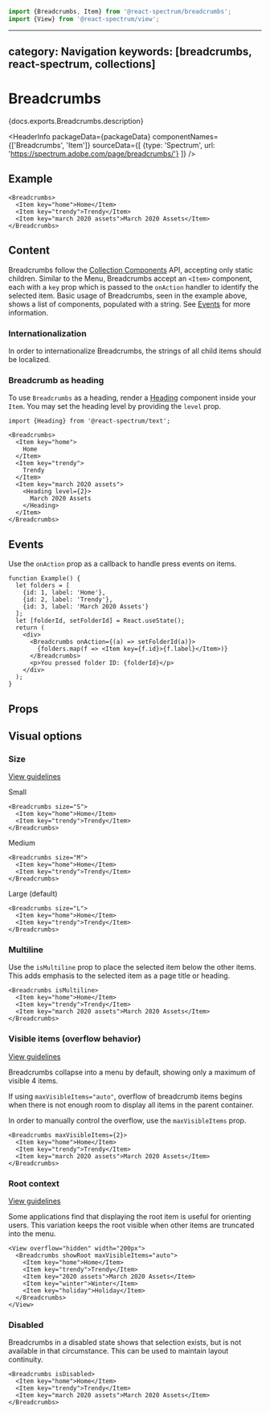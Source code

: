 <!-- Copyright 2020 Adobe. All rights reserved.
This file is licensed to you under the Apache License, Version 2.0 (the "License");
you may not use this file except in compliance with the License. You may obtain a copy
of the License at http://www.apache.org/licenses/LICENSE-2.0
Unless required by applicable law or agreed to in writing, software distributed under
the License is distributed on an "AS IS" BASIS, WITHOUT WARRANTIES OR REPRESENTATIONS
OF ANY KIND, either express or implied. See the License for the specific language
governing permissions and limitations under the License. -->



```jsx import
import {Breadcrumbs, Item} from '@react-spectrum/breadcrumbs';
import {View} from '@react-spectrum/view';
```

---
category: Navigation
keywords: [breadcrumbs, react-spectrum, collections]
---

# Breadcrumbs

<p>{docs.exports.Breadcrumbs.description}</p>

<HeaderInfo
  packageData={packageData}
  componentNames={['Breadcrumbs', 'Item']}
  sourceData={[
    {type: 'Spectrum', url: 'https://spectrum.adobe.com/page/breadcrumbs/'}
  ]} />

## Example

```tsx example
<Breadcrumbs>
  <Item key="home">Home</Item>
  <Item key="trendy">Trendy</Item>
  <Item key="march 2020 assets">March 2020 Assets</Item>
</Breadcrumbs>
```

## Content
Breadcrumbs follow the [Collection Components](../react-stately/collections.html) API, accepting only static children. Similar to the Menu, Breadcrumbs accept an `<Item>` component, each with a `key` prop which is passed to the `onAction` handler to identify the selected item. Basic usage of Breadcrumbs, seen in the example above, shows a list of <TypeLink links={collectionsDocs.links} type={collectionsDocs.exports.Item} /> components, populated with a string. See [Events](#events) for more information.

### Internationalization
In order to internationalize Breadcrumbs, the strings of all child items should be localized.

### Breadcrumb as heading
To use `Breadcrumbs` as a heading, render a [Heading](Heading.html) component inside your `Item`. You may set the heading level by providing the `level` prop.

```tsx example
import {Heading} from '@react-spectrum/text';

<Breadcrumbs>
  <Item key="home">
    Home
  </Item>
  <Item key="trendy">
    Trendy
  </Item>
  <Item key="march 2020 assets">
    <Heading level={2}>
      March 2020 Assets
    </Heading>
  </Item>
</Breadcrumbs>
```

## Events
Use the `onAction` prop as a callback to handle press events on items.

```tsx example
function Example() {
  let folders = [
    {id: 1, label: 'Home'},
    {id: 2, label: 'Trendy'},
    {id: 3, label: 'March 2020 Assets'}
  ];
  let [folderId, setFolderId] = React.useState();
  return (
    <div>
      <Breadcrumbs onAction={(a) => setFolderId(a)}>
        {folders.map(f => <Item key={f.id}>{f.label}</Item>)}
      </Breadcrumbs>
      <p>You pressed folder ID: {folderId}</p>
    </div>
  );
}
```

## Props

<PropTable component={docs.exports.Breadcrumbs} links={docs.links} />

## Visual options

### Size
[View guidelines](https://spectrum.adobe.com/page/breadcrumbs/#Options)

Small
```tsx example
<Breadcrumbs size="S">
  <Item key="home">Home</Item>
  <Item key="trendy">Trendy</Item>
</Breadcrumbs>
```

Medium
```tsx example
<Breadcrumbs size="M">
  <Item key="home">Home</Item>
  <Item key="trendy">Trendy</Item>
</Breadcrumbs>
```

Large (default)
```tsx example
<Breadcrumbs size="L">
  <Item key="home">Home</Item>
  <Item key="trendy">Trendy</Item>
</Breadcrumbs>
```

### Multiline

Use the `isMultiline` prop to place the selected item below the other items.
This adds emphasis to the selected item as a page title or heading.

```tsx example
<Breadcrumbs isMultiline>
  <Item key="home">Home</Item>
  <Item key="trendy">Trendy</Item>
  <Item key="march 2020 assets">March 2020 Assets</Item>
</Breadcrumbs>
```

### Visible items (overflow behavior)
[View guidelines](https://spectrum.adobe.com/page/breadcrumbs/#Truncation-and-overflow)

Breadcrumbs collapse into a menu by default, showing only a maximum of visible 4 items.

If using `maxVisibleItems="auto"`, overflow of breadcrumb items begins when there is not enough room to display all items
in the parent container.

In order to manually control the overflow, use the `maxVisibleItems` prop.

```tsx example
<Breadcrumbs maxVisibleItems={2}>
  <Item key="home">Home</Item>
  <Item key="trendy">Trendy</Item>
  <Item key="march 2020 assets">March 2020 Assets</Item>
</Breadcrumbs>
```

### Root context
[View guidelines](https://spectrum.adobe.com/page/breadcrumbs/#With-root-context)

Some applications find that displaying the root item is useful for orienting users.
This variation keeps the root visible when other items are truncated into the menu.

```tsx example
<View overflow="hidden" width="200px">
  <Breadcrumbs showRoot maxVisibleItems="auto">
    <Item key="home">Home</Item>
    <Item key="trendy">Trendy</Item>
    <Item key="2020 assets">March 2020 Assets</Item>
    <Item key="winter">Winter</Item>
    <Item key="holiday">Holiday</Item>
  </Breadcrumbs>
</View>
```

### Disabled

Breadcrumbs in a disabled state shows that selection exists, but is not available in that circumstance.
This can be used to maintain layout continuity.

```tsx example
<Breadcrumbs isDisabled>
  <Item key="home">Home</Item>
  <Item key="trendy">Trendy</Item>
  <Item key="march 2020 assets">March 2020 Assets</Item>
</Breadcrumbs>
```
